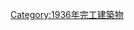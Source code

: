 {{Commonscat|Bridges completed in 1936}}
{{Cat nav 10years|20世紀橋梁|1936||年完工橋梁}}

[[Category:1936年完工建築物|Category:1936年完工建築物]]